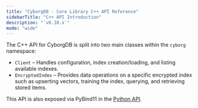 ```yaml
---
title: "CyborgDB - Core Library C++ API Reference"
sidebarTitle: "C++ API Introduction"
description: "`v0.10.x`"
mode: "wide"
---
```


The C++ API for CyborgDB is split into two main classes within the `cyborg` namespace:

- `Client` – Handles configuration, index creation/loading, and listing available indexes.
- `EncryptedIndex` – Provides data operations on a specific encrypted index such as upserting vectors, training the index, querying, and retrieving stored items.

This API is also exposed via PyBind11 in the [Python API](../python/).
